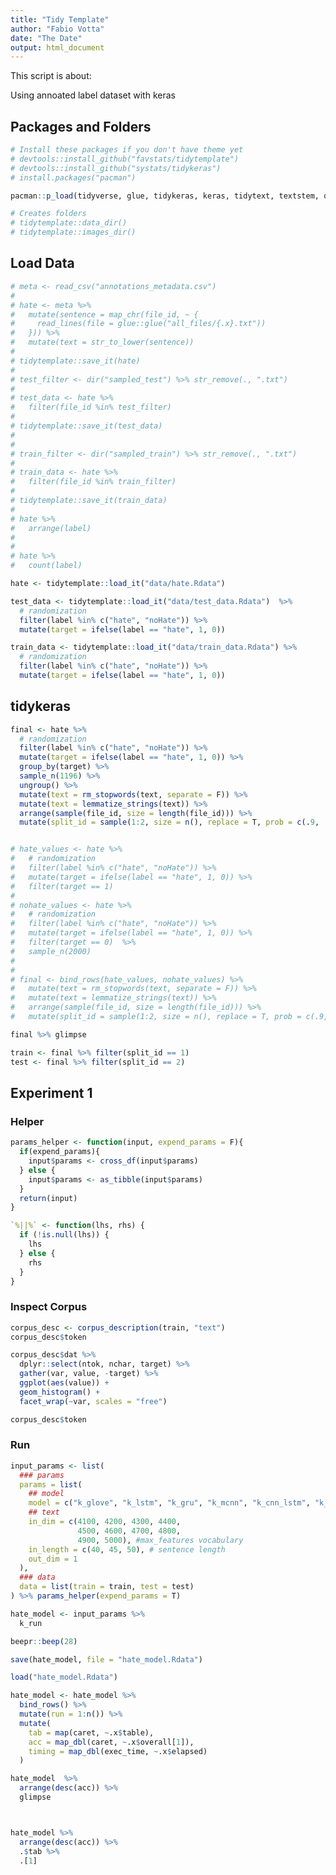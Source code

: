 ```yaml
---
title: "Tidy Template"
author: "Fabio Votta"
date: "The Date"
output: html_document
---
```


This script is about:

Using annoated label dataset with keras 

## Packages and Folders

```r
# Install these packages if you don't have theme yet
# devtools::install_github("favstats/tidytemplate")
# devtools::install_github("systats/tidykeras")
# install.packages("pacman")

pacman::p_load(tidyverse, glue, tidykeras, keras, tidytext, textstem, qdap)

# Creates folders
# tidytemplate::data_dir()
# tidytemplate::images_dir()
```


## Load Data

```r
# meta <- read_csv("annotations_metadata.csv")
# 
# hate <- meta %>% 
#   mutate(sentence = map_chr(file_id, ~ {
#     read_lines(file = glue::glue("all_files/{.x}.txt"))
#   })) %>% 
#   mutate(text = str_to_lower(sentence))
# 
# tidytemplate::save_it(hate)
# 
# test_filter <- dir("sampled_test") %>% str_remove(., ".txt")
# 
# test_data <- hate %>% 
#   filter(file_id %in% test_filter)
# 
# tidytemplate::save_it(test_data)
# 
# 
# train_filter <- dir("sampled_train") %>% str_remove(., ".txt")
# 
# train_data <- hate %>% 
#   filter(file_id %in% train_filter)
# 
# tidytemplate::save_it(train_data)
# 
# hate %>% 
#   arrange(label)
# 
# 
# hate %>% 
#   count(label)
```

```r
hate <- tidytemplate::load_it("data/hate.Rdata")

test_data <- tidytemplate::load_it("data/test_data.Rdata")  %>% 
  # randomization
  filter(label %in% c("hate", "noHate")) %>% 
  mutate(target = ifelse(label == "hate", 1, 0)) 

train_data <- tidytemplate::load_it("data/train_data.Rdata") %>% 
  # randomization
  filter(label %in% c("hate", "noHate")) %>% 
  mutate(target = ifelse(label == "hate", 1, 0)) 
```



## tidykeras

```r

final <- hate %>% 
  # randomization
  filter(label %in% c("hate", "noHate")) %>% 
  mutate(target = ifelse(label == "hate", 1, 0)) %>% 
  group_by(target) %>% 
  sample_n(1196) %>% 
  ungroup() %>% 
  mutate(text = rm_stopwords(text, separate = F)) %>% 
  mutate(text = lemmatize_strings(text)) %>% 
  arrange(sample(file_id, size = length(file_id))) %>% 
  mutate(split_id = sample(1:2, size = n(), replace = T, prob = c(.9, .1))) 


# hate_values <- hate %>% 
#   # randomization
#   filter(label %in% c("hate", "noHate")) %>% 
#   mutate(target = ifelse(label == "hate", 1, 0)) %>% 
#   filter(target == 1)
# 
# nohate_values <- hate %>% 
#   # randomization
#   filter(label %in% c("hate", "noHate")) %>% 
#   mutate(target = ifelse(label == "hate", 1, 0)) %>% 
#   filter(target == 0)  %>% 
#   sample_n(2000)
# 
# 
# final <- bind_rows(hate_values, nohate_values) %>% 
#   mutate(text = rm_stopwords(text, separate = F)) %>% 
#   mutate(text = lemmatize_strings(text)) %>% 
#   arrange(sample(file_id, size = length(file_id))) %>% 
#   mutate(split_id = sample(1:2, size = n(), replace = T, prob = c(.9, .1))) 

final %>% glimpse 

train <- final %>% filter(split_id == 1)
test <- final %>% filter(split_id == 2)

```


## Experiment 1

### Helper

```r
params_helper <- function(input, expend_params = F){
  if(expend_params){
    input$params <- cross_df(input$params)
  } else {
    input$params <- as_tibble(input$params)
  }
  return(input)
}

`%||%` <- function(lhs, rhs) {
  if (!is.null(lhs)) {
    lhs
  } else {
    rhs
  }
}
```

### Inspect Corpus

```r
corpus_desc <- corpus_description(train, "text")
corpus_desc$token
```

```r
corpus_desc$dat %>%
  dplyr::select(ntok, nchar, target) %>%
  gather(var, value, -target) %>%
  ggplot(aes(value)) +
  geom_histogram() +
  facet_wrap(~var, scales = "free")
```

```r
corpus_desc$token
```


### Run

```r
input_params <- list(
  ### params
  params = list(
    ## model
    model = c("k_glove", "k_lstm", "k_gru", "k_mcnn", "k_cnn_lstm", "k_gru_cnn"), 
    ## text
    in_dim = c(4100, 4200, 4300, 4400, 
               4500, 4600, 4700, 4800, 
               4900, 5000), #max_features vocabulary
    in_length = c(40, 45, 50), # sentence length 
    out_dim = 1
  ),
  ### data
  data = list(train = train, test = test)
) %>% params_helper(expend_params = T)

hate_model <- input_params %>% 
  k_run

beepr::beep(28)

save(hate_model, file = "hate_model.Rdata")
```


```r
load("hate_model.Rdata")

hate_model <- hate_model %>%
  bind_rows() %>% 
  mutate(run = 1:n()) %>% 
  mutate(
    tab = map(caret, ~.x$table),
    acc = map_dbl(caret, ~.x$overall[1]),
    timing = map_dbl(exec_time, ~.x$elapsed)
  )

hate_model  %>% 
  arrange(desc(acc)) %>%
  glimpse



hate_model %>% 
  arrange(desc(acc)) %>% 
  .$tab %>% 
  .[1]
```
